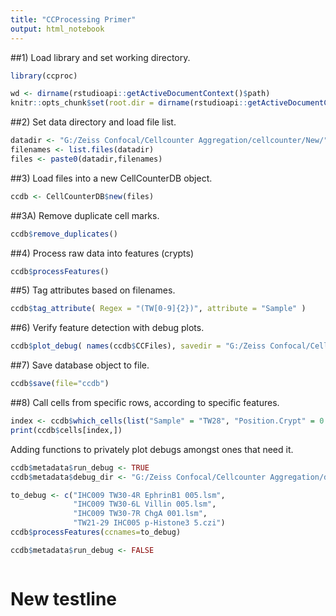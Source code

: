 ```yaml
---
title: "CCProcessing Primer"
output: html_notebook
---
```


##1) Load library and set working directory.

```r
library(ccproc)

wd <- dirname(rstudioapi::getActiveDocumentContext()$path)
knitr::opts_chunk$set(root.dir = dirname(rstudioapi::getActiveDocumentContext()$path))

```

##2) Set data directory and load file list.

```r
datadir <- "G:/Zeiss Confocal/Cellcounter Aggregation/cellcounter/New/"
filenames <- list.files(datadir)
files <- paste0(datadir,filenames)
```

##3) Load files into a new CellCounterDB object.

```r
ccdb <- CellCounterDB$new(files)
```

##3A) Remove duplicate cell marks.

```r
ccdb$remove_duplicates()
```


##4) Process raw data into features (crypts)

```r
ccdb$processFeatures()
```

##5) Tag attributes based on filenames.

```r
ccdb$tag_attribute( Regex = "(TW[0-9]{2})", attribute = "Sample" )
```

##6) Verify feature detection with debug plots.

```r
ccdb$plot_debug( names(ccdb$CCFiles), savedir = "G:/Zeiss Confocal/Cellcounter Aggregation/test/" )
```

##7) Save database object to file.

```r
ccdb$save(file="ccdb")
```

##8) Call cells from specific rows, according to specific features.

```r
index <- ccdb$which_cells(list("Sample" = "TW28", "Position.Crypt" = 0:10, "Reg4-dsRed" = TRUE))
print(ccdb$cells[index,])
```


Adding functions to privately plot debugs amongst ones that need it. 
```r
ccdb$metadata$run_debug <- TRUE
ccdb$metadata$debug_dir <- "G:/Zeiss Confocal/Cellcounter Aggregation/debug/"

to_debug <- c("IHC009 TW30-4R EphrinB1 005.lsm",
              "IHC009 TW30-6L Villin 005.lsm",
              "IHC009 TW30-7R ChgA 001.lsm",
              "TW21-29 IHC005 p-Histone3 5.czi")
ccdb$processFeatures(ccnames=to_debug)

ccdb$metadata$run_debug <- FALSE
```




```r


```

# New testline
